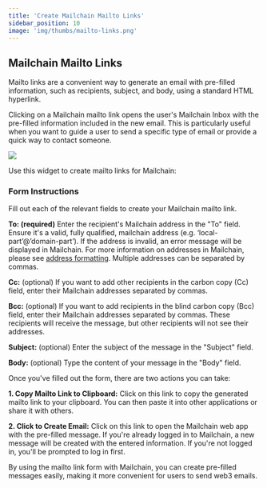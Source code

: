 ```yaml
---
title: 'Create Mailchain Mailto Links'
sidebar_position: 10
image: 'img/thumbs/mailto-links.png'
---
```



## Mailchain Mailto Links

Mailto links are a convenient way to generate an email with pre-filled information, such as recipients, subject, and body, using a standard HTML hyperlink.

Clicking on a Mailchain mailto link opens the user's Mailchain Inbox with the pre-filled information included in the new email. This is particularly useful when you want to guide a user to send a specific type of email or provide a quick way to contact someone.

![](./img-mailto-links/mailto-links-1_2.png)

Use this widget to create mailto links for Mailchain:

<MailtoLinkCreator />

### Form Instructions

Fill out each of the relevant fields to create your Mailchain mailto link.

**To: (required)** Enter the recipient's Mailchain address in the "To" field. Ensure it's a valid, fully qualified, mailchain address (e.g. ‘local-part’@’domain-part’). If the address is invalid, an error message will be displayed in Mailchain. For more information on addresses in Mailchain, please see [address formatting](/developer/address-formatting.md). Multiple addresses can be separated by commas.

**Cc:** (optional) If you want to add other recipients in the carbon copy (Cc) field, enter their Mailchain addresses separated by commas.

**Bcc:** (optional) If you want to add recipients in the blind carbon copy (Bcc) field, enter their Mailchain addresses separated by commas. These recipients will receive the message, but other recipients will not see their addresses.

**Subject:** (optional) Enter the subject of the message in the "Subject" field.

**Body:** (optional) Type the content of your message in the "Body" field.

Once you've filled out the form, there are two actions you can take:

**1. Copy Mailto Link to Clipboard:** Click on this link to copy the generated mailto link to your clipboard. You can then paste it into other applications or share it with others.

**2. Click to Create Email:** Click on this link to open the Mailchain web app with the pre-filled message. If you're already logged in to Mailchain, a new message will be created with the entered information. If you're not logged in, you'll be prompted to log in first.

By using the mailto link form with Mailchain, you can create pre-filled messages easily, making it more convenient for users to send web3 emails.
